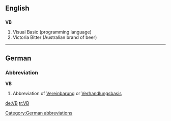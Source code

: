 ==English==
==={{initialism}}===
'''VB'''

#Visual Basic (programming language)
#Victoria Bitter (Australian brand of beer)

----

==German==

===Abbreviation===
'''VB'''

# Abbreviation of [[Vereinbarung]] or [[Verhandlungsbasis]]

[[Category:German abbreviations]]

[[de:VB]]
[[tr:VB]]